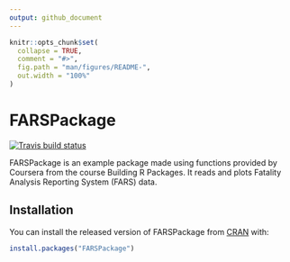 ---
output: github_document
---

<!-- README.md is generated from README.Rmd. Please edit that file -->

```{r, include = FALSE}
knitr::opts_chunk$set(
  collapse = TRUE,
  comment = "#>",
  fig.path = "man/figures/README-",
  out.width = "100%"
)
```
# FARSPackage

<!-- badges: start -->
[![Travis build status](https://travis-ci.org/toier02/FARSPackage.svg?branch=master)](https://travis-ci.org/toier02/FARSPackage)
<!-- badges: end -->

FARSPackage is an example package made using functions provided by Coursera from the course Building R Packages. It reads and plots Fatality Analysis Reporting System (FARS) data.

## Installation

You can install the released version of FARSPackage from [CRAN](https://CRAN.R-project.org) with:

``` r
install.packages("FARSPackage")
```
